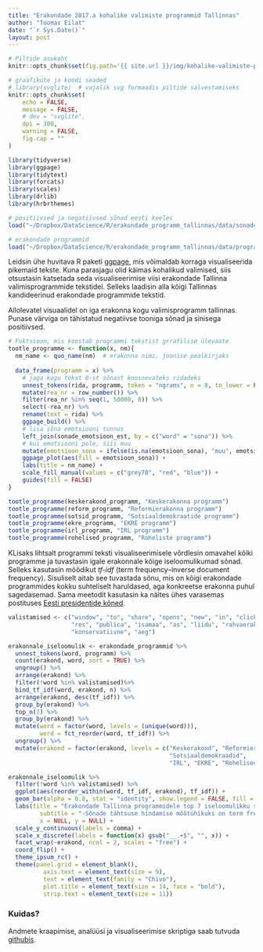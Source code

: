 ```yaml
---
title: "Erakondade 2017.a kohalike valimiste programmid Tallinnas"
author: "Toomas Eilat"
date: "`r Sys.Date()`"
layout: post
---
```


```r
# Piltide asukoht
knitr::opts_chunk$set(fig.path='{{ site.url }}/img/kohalike-valimiste-programmid-tallinnas-')
```

```r
# graafikute ja koodi seaded
# library(svglite)  # vajalik svg formaadis piltide salvestamiseks
knitr::opts_chunk$set(
    echo = FALSE, 
    message = FALSE,
    # dev = "svglite",
    dpi = 300,
    warning = FALSE,
    fig.cap = ""
)
```

```r
library(tidyverse)
library(ggpage)
library(tidytext)
library(forcats)
library(scales)
library(drlib)
library(hrbrthemes)

# positiivsed ja negatiivsed sõnad eesti keeles
load("~/Dropbox/DataScience/R/erakondade_programm_tallinnas/data/sonade_emotsioon_est.RData")

# erakondade programmid
load("~/Dropbox/DataScience/R/erakondade_programm_tallinnas/data/programmid.RData")
```

Leidsin ühe huvitava R paketi [ggpage](https://github.com/EmilHvitfeldt/ggpage), mis võimaldab korraga visualiseerida pikemaid tekste. Kuna parasjagu olid käimas kohalikud valimised, siis otsustasin katsetada seda visualiseerimise viisi erakondade Tallinna valimisprogrammide tekstidel. Selleks laadisin alla kõigi Tallinnas kandideerinud erakondade programmide tekstid.

Allolevatel visuaalidel on iga erakonna kogu valimisprogramm tallinnas. Punase värviga on tähistatud negatiivse tooniga sõnad ja sinisega positiivsed.

```r
# Fuktsioon, mis koostab programmi tekstist grrafilise ülevaate
tootle_programme <- function(x, nm){
  nm_name <- quo_name(nm)  # erakonna nimi, joonise pealkirjaks
  
  data_frame(programm = x) %>% 
    # jaga kogu tekst 8-st sõnast koosnevateks ridadeks
    unnest_tokens(rida, programm, token = "ngrams", n = 8, to_lower = FALSE) %>% 
    mutate(rea_nr = row_number()) %>% 
    filter(rea_nr %in% seq(1, 50000, 8)) %>% 
    select(-rea_nr) %>% 
    rename(text = rida) %>% 
    ggpage_build() %>% 
    # lisa sõna emotsiooni tunnus
    left_join(sonade_emotsioon_est, by = c("word" = "sona")) %>% 
    # kui emotsiooni pole, siis muu
    mutate(emotsioon_sona = ifelse(is.na(emotsioon_sona), "muu", emotsioon_sona)) %>% 
    ggpage_plot(aes(fill = emotsioon_sona)) +
    labs(title = nm_name) +
    scale_fill_manual(values = c("grey70", "red", "blue")) +
    guides(fill = FALSE)
}
```


```r
tootle_programme(keskerakond_programm, "Keskerakonna programm")
tootle_programme(reform_programm, "Reformierakonna programm")
tootle_programme(sotsid_programm, "Sotsiaaldemokraatide programm")
tootle_programme(ekre_programm, "EKRE programm")
tootle_programme(irl_programm, "IRL programm")
tootle_programme(rohelised_programm, "Roheliste programm")
```

KLisaks lihtsalt programmi teksti visualiseerimisele võrdlesin omavahel kõiki programme ja tuvastasin igale erakonnale kõige iseloomulikumad sõnad. Selleks kasutasin mõõdikut *tf-idf* (term frequency–inverse document frequency). Sisuliselt aitab see tuvastada sõnu, mis on kõigi erakondade programmides kokku suhteliselt haruldased, aga konkreetse erakonna puhul sagedasemad. Sama meetodit kasutasin ka näites ühes varasemas postituses [Eesti presidentide kõned](http://eilat.ee/2016-11-19-presidentide-koned/).

```r
valistamised <- c("window", "to", "share", "opens", "new", "in", "click",
                  "res", "publica", "isamaa", "as", "liidu", "rahvaerakond",
                  "konservatiivne", "aeg")

erakonnale_iseloomulik <- erakondade_programmid %>% 
  unnest_tokens(word, programm) %>% 
  count(erakond, word, sort = TRUE) %>% 
  ungroup() %>% 
  arrange(erakond) %>%
  filter(!word %in% valistamised)%>% 
  bind_tf_idf(word, erakond, n) %>%
  arrange(erakond, desc(tf_idf)) %>%
  group_by(erakond) %>% 
  top_n(7) %>% 
  group_by(erakond) %>% 
  mutate(word = factor(word, levels = (unique(word))),
         word = fct_reorder(word, tf_idf)) %>%
  ungroup() %>% 
  mutate(erakond = factor(erakond, levels = c("Keskerakond", "Reformierakond",
                                              "Sotsiaaldemokraadid",
                                              "IRL", "EKRE", "Rohelised")))

erakonnale_iseloomulik %>%
  filter(!word %in% valistamised) %>% 
  ggplot(aes(reorder_within(word, tf_idf, erakond), tf_idf)) +
  geom_bar(alpha = 0.8, stat = "identity", show.legend = FALSE, fill = "#feb24c") +
  labs(title = "Erakondade Tallinna programmidele top 7 iseloomulikku sõna",
         subtitle = "-Sõnade tähtsuse hindamise mõõtühikuks on term frequency–inverse document frequency",
         x = NULL, y = NULL) +
  scale_y_continuous(labels = comma) +
  scale_x_discrete(labels = function(x) gsub("__.+$", "", x)) +
  facet_wrap(~erakond, ncol = 2, scales = "free") +
  coord_flip() +
  theme_ipsum_rc() +
  theme(panel.grid = element_blank(),
          axis.text = element_text(size = 9),
          text = element_text(family = "Chivo"),
          plot.title = element_text(size = 14, face = "bold"),
          strip.text = element_text(size = 11))
```


### Kuidas?

Andmete kraapimise, analüüsi ja visualiseerimise skriptiga saab tutvuda [githubis](https://github.com/toomase/erakondade_programm_tallinnas).